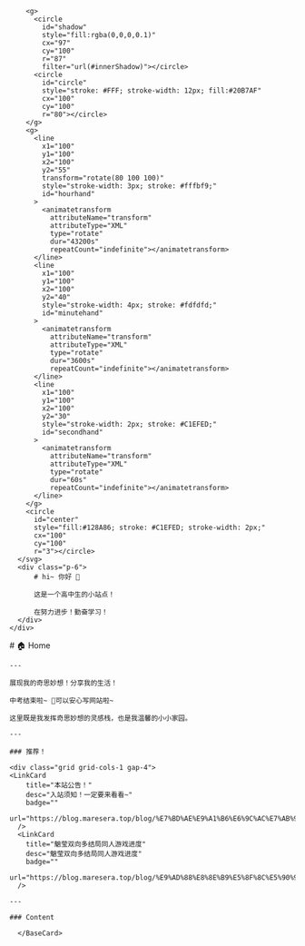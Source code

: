 
<BaseLayout PageID="home">
  <BaseCard title="home">
    <div class="flex">
      <svg width="200" height="200" class="clock">
        <filter id="innerShadow" x="-20%" y="-20%" width="140%" height="140%">
          <feGaussianBlur in="SourceGraphic" stdDeviation="3" result="blur"
          ></feGaussianBlur>
          <feOffset in="blur" dx="2.5" dy="2.5"></feOffset>
        </filter>

        <g>
          <circle
            id="shadow"
            style="fill:rgba(0,0,0,0.1)"
            cx="97"
            cy="100"
            r="87"
            filter="url(#innerShadow)"></circle>
          <circle
            id="circle"
            style="stroke: #FFF; stroke-width: 12px; fill:#20B7AF"
            cx="100"
            cy="100"
            r="80"></circle>
        </g>
        <g>
          <line
            x1="100"
            y1="100"
            x2="100"
            y2="55"
            transform="rotate(80 100 100)"
            style="stroke-width: 3px; stroke: #fffbf9;"
            id="hourhand"
          >
            <animatetransform
              attributeName="transform"
              attributeType="XML"
              type="rotate"
              dur="43200s"
              repeatCount="indefinite"></animatetransform>
          </line>
          <line
            x1="100"
            y1="100"
            x2="100"
            y2="40"
            style="stroke-width: 4px; stroke: #fdfdfd;"
            id="minutehand"
          >
            <animatetransform
              attributeName="transform"
              attributeType="XML"
              type="rotate"
              dur="3600s"
              repeatCount="indefinite"></animatetransform>
          </line>
          <line
            x1="100"
            y1="100"
            x2="100"
            y2="30"
            style="stroke-width: 2px; stroke: #C1EFED;"
            id="secondhand"
          >
            <animatetransform
              attributeName="transform"
              attributeType="XML"
              type="rotate"
              dur="60s"
              repeatCount="indefinite"></animatetransform>
          </line>
        </g>
        <circle
          id="center"
          style="fill:#128A86; stroke: #C1EFED; stroke-width: 2px;"
          cx="100"
          cy="100"
          r="3"></circle>
      </svg>
      <div class="p-6">
          # hi~ 你好 👋

          这是一个高中生的小站点！

          在努力进步！勤奋学习！
      </div>
    </div>
  </BaseCard>

  <BaseCard title="home" image="">
    # 🏠 Home

    ---

    展现我的奇思妙想！分享我的生活！

    中考结束啦~ 🍎可以安心写网站啦~

    这里既是我发挥奇思妙想的灵感栈，也是我温馨的小小家园。

    ---

    ### 推荐！

    <div class="grid grid-cols-1 gap-4">
    <LinkCard
        title="本站公告！"
        desc="入站须知！一定要来看看~"
        badge=""
        url="https://blog.maresera.top/blog/%E7%BD%AE%E9%A1%B6%E6%9C%AC%E7%AB%99%E5%85%AC%E5%91%8A"
      />
      <LinkCard
        title="魈莹双向多结局同人游戏进度"
        desc="魈莹双向多结局同人游戏进度"
        badge=""
        url="https://blog.maresera.top/blog/%E9%AD%88%E8%8E%B9%E5%8F%8C%E5%90%91%E5%A4%9A%E7%BB%93%E5%B1%80%E5%90%8C%E4%BA%BA%E6%B8%B8%E6%88%8F%E8%BF%9B%E5%BA%A6"
      />
   </div>


    ---

    ### Content

  <div class="grid grid-cols-2 gap-4">
    <LinkCard
        title="博客"
        desc="我的奇思妙想"
        badge=""
        url="https://blog.maresera.top/blog"
      />
    <LinkCard
        title="关于"
        desc="关于我/本站"
        badge=""
        url="https://blog.maresera.top/about"
      />
      <LinkCard
        title="项目"
        desc="我天马行空的实现"
        badge=""
        url="https://blog.maresera.top/project"
      />
      <LinkCard
        title="友链"
        desc="那些人，那些事"
        badge=""
        url="https://blog.maresera.top/friend"
      />
  </div>

      </BaseCard>
</BaseLayout>